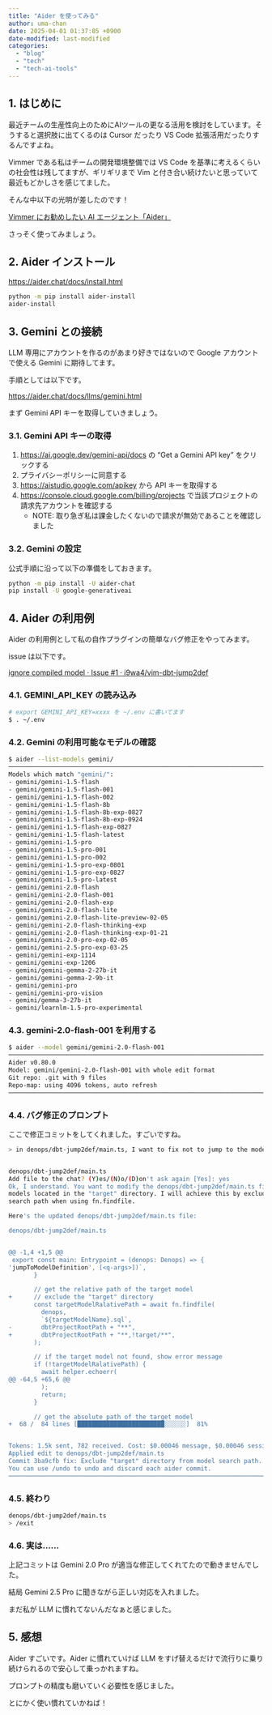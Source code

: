 ```yaml
---
title: "Aider を使ってみる"
author: uma-chan
date: 2025-04-01 01:37:05 +0900
date-modified: last-modified
categories:
  - "blog"
  - "tech"
  - "tech-ai-tools"
---
```


## 1. はじめに

最近チームの生産性向上のためにAIツールの更なる活用を検討をしています。そうすると選択肢に出てくるのは Cursor だったり VS Code 拡張活用だったりするんですよね。

Vimmer である私はチームの開発環境整備では VS Code を基準に考えるくらいの社会性は残してますが、ギリギリまで Vim と付き合い続けたいと思っていて最近もどかしさを感じてました。

そんな中以下の光明が差したのです！

[Vimmer にお勧めしたい AI エージェント「Aider」](https://zenn.dev/acro5piano/articles/1d900a93c608e1)

さっそく使ってみましょう。

## 2. Aider インストール

<https://aider.chat/docs/install.html>

```.sh
python -m pip install aider-install
aider-install
```

## 3. Gemini との接続

LLM 専用にアカウントを作るのがあまり好きではないので Google アカウントで使える Gemini に期待してます。

手順としては以下です。

<https://aider.chat/docs/llms/gemini.html>

まず Gemini API キーを取得していきましょう。

### 3.1. Gemini API キーの取得

1. <https://ai.google.dev/gemini-api/docs> の "Get a Gemini API key" をクリックする
1. プライバシーポリシーに同意する
1. <https://aistudio.google.com/apikey> から API キーを取得する
1. <https://console.cloud.google.com/billing/projects> で当該プロジェクトの請求先アカウントを確認する
    - NOTE: 取り急ぎ私は課金したくないので請求が無効であることを確認しました

### 3.2. Gemini の設定

公式手順に沿って以下の準備をしておきます。

```.sh
python -m pip install -U aider-chat
pip install -U google-generativeai
```

## 4. Aider の利用例

Aider の利用例として私の自作プラグインの簡単なバグ修正をやってみます。

issue は以下です。

[ignore compiled model · Issue #1 · i9wa4/vim-dbt-jump2def](https://github.com/i9wa4/vim-dbt-jump2def/issues/1)

### 4.1. GEMINI_API_KEY の読み込み

```.sh
# export GEMINI_API_KEY=xxxx を ~/.env に書いてます
$ . ~/.env
```

### 4.2. Gemini の利用可能なモデルの確認

```.sh
$ aider --list-models gemini/
──────────────────────────────────────────────────────────────────────────────────────────────────────────
Models which match "gemini/":
- gemini/gemini-1.5-flash
- gemini/gemini-1.5-flash-001
- gemini/gemini-1.5-flash-002
- gemini/gemini-1.5-flash-8b
- gemini/gemini-1.5-flash-8b-exp-0827
- gemini/gemini-1.5-flash-8b-exp-0924
- gemini/gemini-1.5-flash-exp-0827
- gemini/gemini-1.5-flash-latest
- gemini/gemini-1.5-pro
- gemini/gemini-1.5-pro-001
- gemini/gemini-1.5-pro-002
- gemini/gemini-1.5-pro-exp-0801
- gemini/gemini-1.5-pro-exp-0827
- gemini/gemini-1.5-pro-latest
- gemini/gemini-2.0-flash
- gemini/gemini-2.0-flash-001
- gemini/gemini-2.0-flash-exp
- gemini/gemini-2.0-flash-lite
- gemini/gemini-2.0-flash-lite-preview-02-05
- gemini/gemini-2.0-flash-thinking-exp
- gemini/gemini-2.0-flash-thinking-exp-01-21
- gemini/gemini-2.0-pro-exp-02-05
- gemini/gemini-2.5-pro-exp-03-25
- gemini/gemini-exp-1114
- gemini/gemini-exp-1206
- gemini/gemini-gemma-2-27b-it
- gemini/gemini-gemma-2-9b-it
- gemini/gemini-pro
- gemini/gemini-pro-vision
- gemini/gemma-3-27b-it
- gemini/learnlm-1.5-pro-experimental
```

### 4.3. gemini-2.0-flash-001 を利用する

```.sh
$ aider --model gemini/gemini-2.0-flash-001
──────────────────────────────────────────────────────────────────────────────────────────────────────────
Aider v0.80.0
Model: gemini/gemini-2.0-flash-001 with whole edit format
Git repo: .git with 9 files
Repo-map: using 4096 tokens, auto refresh
──────────────────────────────────────────────────────────────────────────────────────────────────────────
```

### 4.4. バグ修正のプロンプト

ここで修正コミットをしてくれました。すごいですね。

```.sh
> in denops/dbt-jump2def/main.ts, I want to fix not to jump to the model in "target" directory.


denops/dbt-jump2def/main.ts
Add file to the chat? (Y)es/(N)o/(D)on't ask again [Yes]: yes
Ok, I understand. You want to modify the denops/dbt-jump2def/main.ts file so that it doesn't jump to
models located in the "target" directory. I will achieve this by excluding the "target" directory from the
search path when using fn.findfile.

Here's the updated denops/dbt-jump2def/main.ts file:

denops/dbt-jump2def/main.ts


@@ -1,4 +1,5 @@
 export const main: Entrypoint = (denops: Denops) => {
'jumpToModelDefinition', [<q-args>])`,
       }

       // get the relative path of the target model
+      // exclude the "target" directory
       const targetModelRalativePath = await fn.findfile(
         denops,
         `${targetModelName}.sql`,
-        dbtProjectRootPath + "**",
+        dbtProjectRootPath + "**,!target/**",
       );

       // if the target model not found, show error message
       if (!targetModelRalativePath) {
         await helper.echoerr(
@@ -64,5 +65,6 @@
         );
         return;
       }

       // get the absolute path of the target model
+  68 /  84 lines [████████████████████████░░░░░░]  81%


Tokens: 1.5k sent, 782 received. Cost: $0.00046 message, $0.00046 session.
Applied edit to denops/dbt-jump2def/main.ts
Commit 3ba9cfb fix: Exclude "target" directory from model search path.
You can use /undo to undo and discard each aider commit.
──────────────────────────────────────────────────────────────────────────────────────────────────────────
```

### 4.5. 終わり

```.sh
denops/dbt-jump2def/main.ts
> /exit
```

### 4.6. 実は……

上記コミットは Gemini 2.0 Pro が適当な修正してくれてたので動きませんでした。

結局 Gemini 2.5 Pro に聞きながら正しい対応を入れました。

まだ私が LLM に慣れてないんだなぁと感じました。

## 5. 感想

Aider すごいです。Aider に慣れていけば LLM をすげ替えるだけで流行りに乗り続けられるので安心して乗っかれますね。

プロンプトの精度も磨いていく必要性を感じました。

とにかく使い慣れていかねば！
